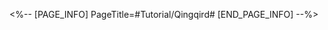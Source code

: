 <%-- [PAGE_INFO]
PageTitle=#Tutorial/Qingqird#
[END_PAGE_INFO] --%>
{{Tutorial
|sort      = 999401
|title     = Qingqird
|subtitle  = 
|type      = 
|about     = 
|image1    = Tutorial Qingqird 1.png{{subst:void|<!--$UPLOAD:<<SpriteOutput/TutorialPic/TutorialPage_813101.png>-<Tutorial Qingqird 1.png>-<Tutorial Files>>-->}}
|text1     = Every time {{Color|h|nobold=1|3 Super Bombs}} are eliminated, randomly recover 1 item's usage count by {{Color|h|nobold=1|1}}.
}}